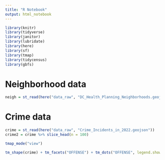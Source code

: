 ```yaml
---
title: "R Notebook"
output: html_notebook
---
```



```r
library(knitr)
library(tidyverse)
library(janitor)
library(lubridate) 
library(here)
library(sf)
library(tmap)
library(tidycensus)
library(gbfs)
```
# Neighborhood data
```r
neigh = st_read(here("data_raw", "DC_Health_Planning_Neighborhoods.geojson")) %>% clean_names()
```

# Crime data
```r
crime = st_read(here("data_raw", "Crime_Incidents_in_2022.geojson"))
crime2 = crime %>% slice_head(n = 100)
```

```r
tmap_mode("view")

tm_shape(crime) + tm_facets("OFFENSE") + tm_dots("OFFENSE", legend.show = FALSE)

```

